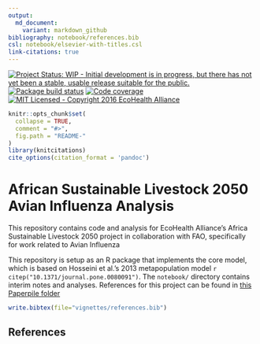 ```yaml
---
output:
  md_document:
    variant: markdown_github
bibliography: notebook/references.bib
csl: notebook/elsevier-with-titles.csl
link-citations: true
---
```


[![Project Status: WIP - Initial development is in progress, but there has not yet been a stable, usable release suitable for the public.](http://www.repostatus.org/badges/latest/wip.svg)](http://www.repostatus.org/#wip)
[![Package build status](https://travis-ci.org/ecohealthalliance/metaflu.svg?branch=master)](https://travis-ci.org/ecohealthalliance/metaflu)
[![Code coverage](https://codecov.io/github/ecohealthalliance/metaflu/coverage.svg?branch=master)](https://codecov.io/github/ecohealthalliance/metaflu?branch=master)
[![MIT Licensed - Copyright 2016 EcoHealth Alliance](https://img.shields.io/badge/license-MIT-blue.svg)](https://badges.mit-license.org/)

<!-- README.md is generated from README.Rmd. Please edit that file -->

```r
knitr::opts_chunk$set(
  collapse = TRUE,
  comment = "#>",
  fig.path = "README-"
)
library(knitcitations)
cite_options(citation_format = 'pandoc')
```

# African Sustainable Livestock 2050 Avian Influenza Analysis

This repository contains code and analysis for EcoHealth Alliance's Africa
Sustainable Livestock 2050 project in collaboration with FAO, specifically
for work related to Avian Influenza

This repository is setup as an R package that implements the core model,
which is based on Hosseini et al.'s 2013 metapopulation model 
`r citep("10.1371/journal.pone.0080091")`.  The `notebook/` directory 
contains interim notes and analyses. References for this project can be found in
[this Paperpile folder](https://paperpile.com/shared/NmMQtu)

```r
write.bibtex(file="vignettes/references.bib")
```

## References

<div id="refs"></div>
